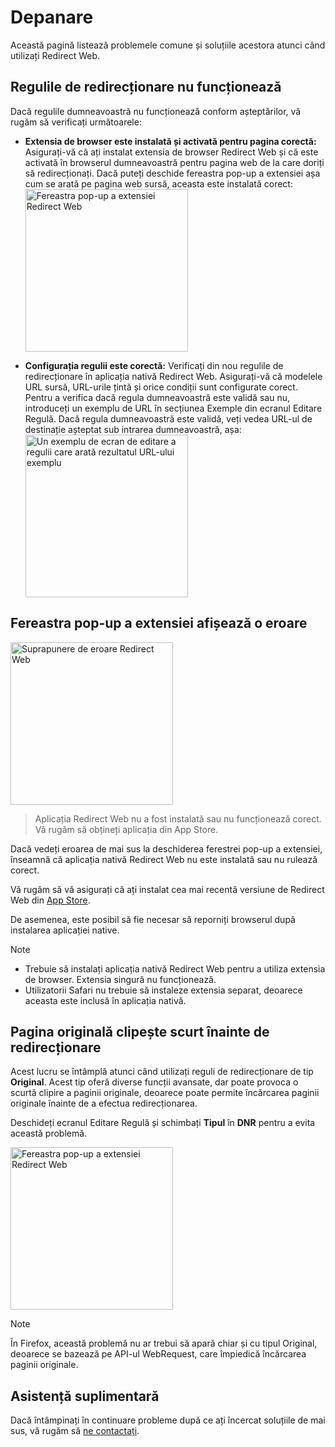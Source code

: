 
# Depanare

Această pagină listează problemele comune și soluțiile acestora atunci când utilizați Redirect Web.

<TOCInline toc={toc} />

## Regulile de redirecționare nu funcționează

Dacă regulile dumneavoastră nu funcționează conform așteptărilor, vă rugăm să verificați următoarele:

- **Extensia de browser este instalată și activată pentru pagina corectă:** Asigurați-vă că ați instalat extensia de browser Redirect Web și că este activată în browserul dumneavoastră pentru pagina web de la care doriți să redirecționați. Dacă puteți deschide fereastra pop-up a extensiei așa cum se arată pe pagina web sursă, aceasta este instalată corect:
    <Image src={ExtensionPopup} alt="Fereastra pop-up a extensiei Redirect Web" width="260" hasShadow/>

- **Configurația regulii este corectă:** Verificați din nou regulile de redirecționare în aplicația nativă Redirect Web. Asigurați-vă că modelele URL sursă, URL-urile țintă și orice condiții sunt configurate corect. Pentru a verifica dacă regula dumneavoastră este validă sau nu, introduceți un exemplu de URL în secțiunea Exemple din ecranul Editare Regulă. Dacă regula dumneavoastră este validă, veți vedea URL-ul de destinație așteptat sub intrarea dumneavoastră, așa:
    <Image src={RuleEditExampleResult} alt="Un exemplu de ecran de editare a regulii care arată rezultatul URL-ului exemplu" width="260" hasShadow/>

## Fereastra pop-up a extensiei afișează o eroare

<Image src={ErrorOverlay} alt="Suprapunere de eroare Redirect Web" width="260" hasShadow hasRoundedCorners/>

> Aplicația Redirect Web nu a fost instalată sau nu funcționează corect.
> Vă rugăm să obțineți aplicația din App Store.

Dacă vedeți eroarea de mai sus la deschiderea ferestrei pop-up a extensiei, înseamnă că aplicația nativă Redirect Web nu este instalată sau nu rulează corect.

Vă rugăm să vă asigurați că ați instalat cea mai recentă versiune de Redirect Web din [App Store](https://apps.apple.com/app/id1571283503).

De asemenea, este posibil să fie necesar să reporniți browserul după instalarea aplicației native.

> [!NOTE]
> * Trebuie să instalați aplicația nativă Redirect Web pentru a utiliza extensia de browser. Extensia singură nu funcționează.
> * Utilizatorii Safari nu trebuie să instaleze extensia separat, deoarece aceasta este inclusă în aplicația nativă.

## Pagina originală clipește scurt înainte de redirecționare

Acest lucru se întâmplă atunci când utilizați reguli de redirecționare de tip **Original**. Acest tip oferă diverse funcții avansate, dar poate provoca o scurtă clipire a paginii originale, deoarece poate permite încărcarea paginii originale înainte de a efectua redirecționarea.

Deschideți ecranul Editare Regulă și schimbați **Tipul** în **DNR** pentru a evita această problemă.

<Image src={EditRuleDnr} alt="Fereastra pop-up a extensiei Redirect Web" height="260" hasShadow hasRoundedCorners/>

> [!NOTE]
> În Firefox, această problemă nu ar trebui să apară chiar și cu tipul Original, deoarece se bazează pe API-ul WebRequest, care împiedică încărcarea paginii originale.

## Asistență suplimentară

Dacă întâmpinați în continuare probleme după ce ați încercat soluțiile de mai sus, vă rugăm să [ne contactați](/contact-us).
